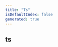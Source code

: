 ```yaml
---
title: "Ts"
isDefaultIndex: false
generated: true
---
```



<!-- This file was generated from the CommandKit source. Do not modify. Instead, re-run the "docgen" script -->


## ts

<GenerationInfo sourceFile="packages/commandkit/src/cli/common.ts" sourceLine="9" packageName="commandkit" />




